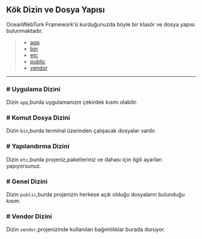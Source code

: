 ## Kök Dizin ve Dosya Yapısı
OceanWebTurk Framework'ü kurduğunuzda böyle bir klasör ve dosya yapısı bulunmaktadır.

> * <a href="[DOC_URL]#app" data-ajax="true" data-id="app-folder">app</a>
> * <a href="[DOC_URL]#bin" data-ajax="true" data-id="bin-folder">bin</a>
> * <a href="[DOC_URL]#etc" data-ajax="true" data-id="etc-folder">etc</a>
> * <a href="[DOC_URL]#public" data-ajax="true" data-id="public-folder">public</a>
> * <a href="[DOC_URL]#vendor" data-ajax="true" data-id="vendor-folder">vendor</a>

<hr/>

### <a data-ajax="true" data-id="app-h"><span class="type">#</span> Uygulama Dizini</a>
Dizin `app`,burda uygulamanızın çekirdek kısmı olabilir.

### <a data-ajax="true" data-id="bin-h"><span class="type">#</span> Komut Dosya Dizini</a>
Dizin `bin`,burda terminal üzerinden çalışacak dosyalar vardır.

### <a data-ajax="true" data-id="etc-h"><span class="type">#</span> Yapılandırma Dizini</a>
Dizin `etc`,burda projeniz,paketleriniz ve dahası için ilgili ayarları yapıyorsunuz.

### <a data-ajax="true" data-id="public-h"><span class="type">#</span> Genel Dizini</a>
Dizin `public`,burda projenizin herkese açık olduğu dosyaların bulunduğu kısım.

### <a data-ajax="true" data-id="vendor-h"><span class="type">#</span> Vendor Dizini</a>
Dizin `vendor`,projenizinde kullanılan bağımlılıklar burada duruyor.

